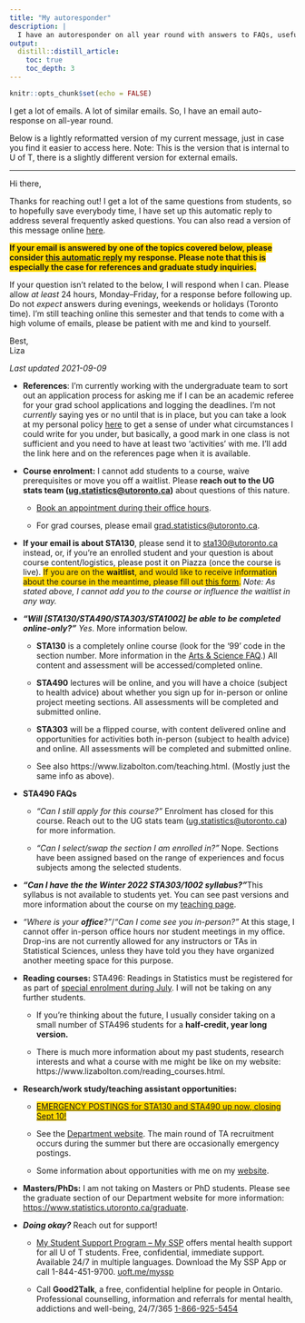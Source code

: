 ```yaml
---
title: "My autoresponder"
description: |
  I have an autoresponder on all year round with answers to FAQs, useful links, and more. You can check the latest version here. *Last updated: 2021-09-09*.
output: 
  distill::distill_article:
    toc: true
    toc_depth: 3
---
```


```r
knitr::opts_chunk$set(echo = FALSE)
```

I get a lot of emails. A lot of similar emails. So, I have an email auto-response on all-year round.

Below is a lightly reformatted version of my current message, just in case you find it easier to access here. Note: This is the version that is internal to U of T, there is a slightly different version for external emails.

------------------------------------------------------------------------

Hi there,

Thanks for reaching out! I get a lot of the same questions from students, so to hopefully save everybody time, I have set up this automatic reply to address several frequently asked questions. You can also read a version of this message online [here](https://www.lizabolton.com/autoresponder.html).

[**If your email is answered by one of the topics covered below, please consider [this automatic reply]{.ul} my response. Please note that this is especially the case for references and graduate study inquiries.**]{style="background-color: #FFD700"}

If your question isn't related to the below, I will respond when I can. Please allow *at least* 24 hours, Monday--Friday, for a response before following up. Do not *expect* answers during evenings, weekends or holidays (Toronto time). I'm still teaching online this semester and that tends to come with a high volume of emails, please be patient with me and kind to yourself.

Best, \
Liza

 _Last updated 2021-09-09_

-   **References**: I'm currently working with the undergraduate team to sort out an application process for asking me if I can be an academic referee for your grad school applications and logging the deadlines. I'm not *currently* saying yes or no until that is in place, but you can take a look at my personal policy [here](https://www.lizabolton.com/references.html) to get a sense of under what circumstances I could write for you under, but basically, a good mark in one class is not sufficient and you need to have at least two 'activities' with me. I'll add the link here and on the references page when it is available.

-   **Course enrolment:** I cannot add students to a course, waive prerequisites or move you off a waitlist. Please **reach out to the UG stats team ([ug.statistics\@utoronto.ca](ug.statistics@utoronto.ca))** about questions of this nature.

    -   [Book an appointment during their office hours](https://outlook.office365.com/owa/calendar/DepartmentofStatisticalSciencesUndergraduate@utoronto.onmicrosoft.com/bookings/ "https://outlook.office365.com/owa/calendar/DepartmentofStatisticalSciencesUndergraduate@utoronto.onmicrosoft.com/bookings/").

    -   For grad courses, please email [grad.statistics\@utoronto.ca](mailto:grad.statistics@utoronto.ca).

-   **If your email is about STA130**, please send it to [sta130\@utoronto.ca](mailto:sta130@utoronto.ca) instead, or, if you're an enrolled student and your question is about course content/logistics, please post it on Piazza (once the course is live). <span style="background-color: #FFD700">If you are on the **waitlist**, and would like to receive information about the course in the meantime, please fill out [this form](https://forms.office.com/r/iq2VrynHjk).</span> _Note: As stated above, I cannot add you to the course or influence the waitlist in any way._

-   ***"**Will [STA130/STA490/STA303/STA1002] be able to be **completed online-only?"*** *Yes*. More information below.

    -   **STA130** is a completely online course (look for the '99' code in the section number. More information in the [Arts & Science FAQ](https://www.artsci.utoronto.ca/covid19-artsci-student-faqs "https://www.artsci.utoronto.ca/covid19-artsci-student-faqs").) All content and assessment will be accessed/completed online.

    -   **STA490** lectures will be online, and you will have a choice (subject to health advice) about whether you sign up for in-person or online project meeting sections. All assessments will be completed and submitted online.

    -   **STA303** will be a flipped course, with content delivered online and opportunities for activities both in-person (subject to health advice) and online. All assessments will be completed and submitted online.

    -   See also https://www.lizabolton.com/teaching.html. (Mostly just the same info as above).

-   **STA490 FAQs**

    -   *"Can I still apply for this course?"* Enrolment has closed for this course. Reach out to the UG stats team ([ug.statistics\@utoronto.ca](mailto:ug.statistics@utoronto.ca)) for more information.

    -   *"Can I select/swap the section I am enrolled in?"* Nope. Sections have been assigned based on the range of experiences and focus subjects among the selected students.

-   ***"**Can I have the the Winter 2022 **STA303/1002 syllabus?"***This syllabus is not available to students yet. You can see past versions and more information about the course on my [teaching page](https://www.lizabolton.com/teaching.html).

-   *"Where is your **office**?"*/*"Can I come see you in-person?"* At this stage, I cannot offer in-person office hours nor student meetings in my office. Drop-ins are not currently allowed for any instructors or TAs in Statistical Sciences, unless they have told you they have organized another meeting space for this purpose.

-   **Reading courses:** STA496: Readings in Statistics must be registered for as part of [special enrolment during July](https://utoronto.sharepoint.com/sites/ArtSci-STA/Undergrad/SitePages/Special-Enrolment-Courses--STA490Y1,-STA492H1-and-STA496H1-STA497H1.aspx "https://utoronto.sharepoint.com/sites/ArtSci-STA/Undergrad/SitePages/Special-Enrolment-Courses--STA490Y1,-STA492H1-and-STA496H1-STA497H1.aspx"). I will not be taking on any further students.

    -   If you're thinking about the future, I usually consider taking on a small number of STA496 students for a **half-credit, year long version.**

    -   There is much more information about my past students, research interests and what a course with me might be like on my website: https://www.lizabolton.com/reading_courses.html.

-   **Research/work study/teaching assistant opportunities:**

    - <span style="background-color: #FFD700">[EMERGENCY POSTINGS for STA130 and STA490 up now, closing Sept 10!](https://www.statistics.utoronto.ca/employment-opportunities/cupe-positions-unit-1)</span>

    -   See the [Department website](https://www.statistics.utoronto.ca/employment-opportunities/cupe-positions-unit-1 "https://www.statistics.utoronto.ca/employment-opportunities/cupe-positions-unit-1"). The main round of TA recruitment occurs during the summer but there are occasionally emergency postings.

    -   Some information about opportunities with me on my [website](https://www.lizabolton.com/opportunities.html).

-   **Masters/PhDs:** I am not taking on Masters or PhD students. Please see the graduate section of our Department website for more information: [https://www.statistics.utoronto.ca/graduate](https://www.statistics.utoronto.ca/graduate){.uri}.

```{=html}
<!-- -->
```
-   ***Doing okay?*** Reach out for support!

    -   [My Student Support Program -- My SSP](https://studentlife.utoronto.ca/hwc/myssp) offers mental health support for all U of T students. Free, confidential, immediate support. Available 24/7 in multiple languages. Download the My SSP App or call 1-844-451-9700. [[uoft.me/myssp]{.ul}](http://www.uoft.me/myssp)

    -   Call **Good2Talk**, a free, confidential helpline for people in Ontario. Professional counselling, information and referrals for mental health, addictions and well-being, 24/7/365 [[1-866-925-5454]{.ul}](tel:1-866-925-5454)
